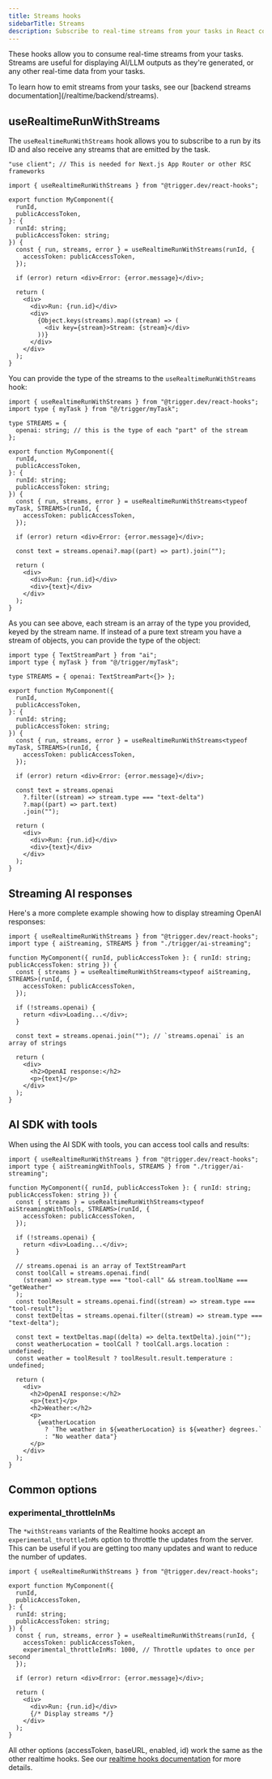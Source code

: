 ```yaml
---
title: Streams hooks
sidebarTitle: Streams
description: Subscribe to real-time streams from your tasks in React components
---
```


These hooks allow you to consume real-time streams from your tasks. Streams are useful for displaying AI/LLM outputs as they're generated, or any other real-time data from your tasks.

<Note>
  To learn how to emit streams from your tasks, see our [backend streams
  documentation](/realtime/backend/streams).
</Note>

## useRealtimeRunWithStreams

The `useRealtimeRunWithStreams` hook allows you to subscribe to a run by its ID and also receive any streams that are emitted by the task.

```tsx
"use client"; // This is needed for Next.js App Router or other RSC frameworks

import { useRealtimeRunWithStreams } from "@trigger.dev/react-hooks";

export function MyComponent({
  runId,
  publicAccessToken,
}: {
  runId: string;
  publicAccessToken: string;
}) {
  const { run, streams, error } = useRealtimeRunWithStreams(runId, {
    accessToken: publicAccessToken,
  });

  if (error) return <div>Error: {error.message}</div>;

  return (
    <div>
      <div>Run: {run.id}</div>
      <div>
        {Object.keys(streams).map((stream) => (
          <div key={stream}>Stream: {stream}</div>
        ))}
      </div>
    </div>
  );
}
```

You can provide the type of the streams to the `useRealtimeRunWithStreams` hook:

```tsx
import { useRealtimeRunWithStreams } from "@trigger.dev/react-hooks";
import type { myTask } from "@/trigger/myTask";

type STREAMS = {
  openai: string; // this is the type of each "part" of the stream
};

export function MyComponent({
  runId,
  publicAccessToken,
}: {
  runId: string;
  publicAccessToken: string;
}) {
  const { run, streams, error } = useRealtimeRunWithStreams<typeof myTask, STREAMS>(runId, {
    accessToken: publicAccessToken,
  });

  if (error) return <div>Error: {error.message}</div>;

  const text = streams.openai?.map((part) => part).join("");

  return (
    <div>
      <div>Run: {run.id}</div>
      <div>{text}</div>
    </div>
  );
}
```

As you can see above, each stream is an array of the type you provided, keyed by the stream name. If instead of a pure text stream you have a stream of objects, you can provide the type of the object:

```tsx
import type { TextStreamPart } from "ai";
import type { myTask } from "@/trigger/myTask";

type STREAMS = { openai: TextStreamPart<{}> };

export function MyComponent({
  runId,
  publicAccessToken,
}: {
  runId: string;
  publicAccessToken: string;
}) {
  const { run, streams, error } = useRealtimeRunWithStreams<typeof myTask, STREAMS>(runId, {
    accessToken: publicAccessToken,
  });

  if (error) return <div>Error: {error.message}</div>;

  const text = streams.openai
    ?.filter((stream) => stream.type === "text-delta")
    ?.map((part) => part.text)
    .join("");

  return (
    <div>
      <div>Run: {run.id}</div>
      <div>{text}</div>
    </div>
  );
}
```

## Streaming AI responses

Here's a more complete example showing how to display streaming OpenAI responses:

```tsx
import { useRealtimeRunWithStreams } from "@trigger.dev/react-hooks";
import type { aiStreaming, STREAMS } from "./trigger/ai-streaming";

function MyComponent({ runId, publicAccessToken }: { runId: string; publicAccessToken: string }) {
  const { streams } = useRealtimeRunWithStreams<typeof aiStreaming, STREAMS>(runId, {
    accessToken: publicAccessToken,
  });

  if (!streams.openai) {
    return <div>Loading...</div>;
  }

  const text = streams.openai.join(""); // `streams.openai` is an array of strings

  return (
    <div>
      <h2>OpenAI response:</h2>
      <p>{text}</p>
    </div>
  );
}
```

## AI SDK with tools

When using the AI SDK with tools, you can access tool calls and results:

```tsx
import { useRealtimeRunWithStreams } from "@trigger.dev/react-hooks";
import type { aiStreamingWithTools, STREAMS } from "./trigger/ai-streaming";

function MyComponent({ runId, publicAccessToken }: { runId: string; publicAccessToken: string }) {
  const { streams } = useRealtimeRunWithStreams<typeof aiStreamingWithTools, STREAMS>(runId, {
    accessToken: publicAccessToken,
  });

  if (!streams.openai) {
    return <div>Loading...</div>;
  }

  // streams.openai is an array of TextStreamPart
  const toolCall = streams.openai.find(
    (stream) => stream.type === "tool-call" && stream.toolName === "getWeather"
  );
  const toolResult = streams.openai.find((stream) => stream.type === "tool-result");
  const textDeltas = streams.openai.filter((stream) => stream.type === "text-delta");

  const text = textDeltas.map((delta) => delta.textDelta).join("");
  const weatherLocation = toolCall ? toolCall.args.location : undefined;
  const weather = toolResult ? toolResult.result.temperature : undefined;

  return (
    <div>
      <h2>OpenAI response:</h2>
      <p>{text}</p>
      <h2>Weather:</h2>
      <p>
        {weatherLocation
          ? `The weather in ${weatherLocation} is ${weather} degrees.`
          : "No weather data"}
      </p>
    </div>
  );
}
```

## Common options

### experimental_throttleInMs

The `*withStreams` variants of the Realtime hooks accept an `experimental_throttleInMs` option to throttle the updates from the server. This can be useful if you are getting too many updates and want to reduce the number of updates.

```tsx
import { useRealtimeRunWithStreams } from "@trigger.dev/react-hooks";

export function MyComponent({
  runId,
  publicAccessToken,
}: {
  runId: string;
  publicAccessToken: string;
}) {
  const { run, streams, error } = useRealtimeRunWithStreams(runId, {
    accessToken: publicAccessToken,
    experimental_throttleInMs: 1000, // Throttle updates to once per second
  });

  if (error) return <div>Error: {error.message}</div>;

  return (
    <div>
      <div>Run: {run.id}</div>
      {/* Display streams */}
    </div>
  );
}
```

All other options (accessToken, baseURL, enabled, id) work the same as the other realtime hooks. See our [realtime hooks documentation](/realtime/react-hooks/realtime#common-options) for more details.
